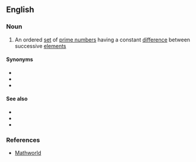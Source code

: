 ==English==
{{wikipedia|Prime k-tuple}}

===Noun===
{{en-noun|head=[[prime]] [[constellation]]}}

# {{label|en|mathematics}} An ordered [[set]] of [[prime number]]s having a constant [[difference]] between successive [[element]]s

====Synonyms====
* {{l|en|prime cluster}}
* {{l|en|prime k-tuple}}
* {{l|en|prime k-tuplet}}

====See also====
* {{l|en|twin prime}}
* {{l|en|cousin prime}}
* {{l|en|sexy prime}}

===References===
* [http://mathworld.wolfram.com/PrimeConstellation.html Mathworld]